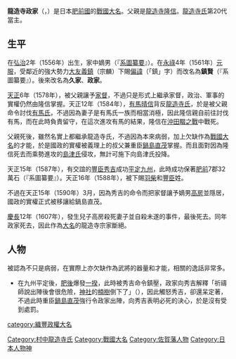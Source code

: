 {{unreferenced|time=2015-10-21T06:49:57+00:00}}
{{日本武士
|名稱= 龍造寺 政家
|圖片名稱= 
|圖片大小= 
|圖片說明= 
|時代= [[日本戰國時代|日本戰國時代]]－[[江戶時代|江戶時代]]前期
|出生日期= [[弘治_(後奈良天皇)|弘治]]2年（1556年）
|出生地點= 
|逝世日期= [[慶長|慶長]]12年10月2日（1607年11月21日）
|逝世地點= 
|假名= 
|羅馬字= 
|幼名= 長法師丸（『[[系圖纂要|系圖纂要]]』）
|改名= 鎮賢→久家→政家（『系圖纂要』）
|别名= 太郎四郎（通稱）（『系圖纂要』）
|諡号= 
|神号= 
|戒名= 龍洞院殿大雲宗長大居士
|洗禮名= 
|墓所= [[佐賀縣|佐賀縣]][[佐賀市|佐賀市]][[本庄町|本庄町]]的[[高傳寺|高傳寺]]
|朝廷官位= [[從五位下|從五位下]][[民部大輔|民部大輔]]（『系圖纂要』）、[[從四位下|從四位下]][[侍從|侍從]]（『系圖纂要』）、[[肥前守|肥前守]]
|幕府職位= 
|主君= [[豐臣秀吉|豐臣秀吉]]
|藩= 
|氏族= [[龍造寺氏|龍造寺氏]]
|父母= 父：[[龍造寺隆信|龍造寺隆信]]（『系圖纂要』）<BR>母：[[龍造寺家門|龍造寺家門]]的女兒（『系圖纂要』）
|養父= 
|養母= 
|兄弟= 弟：[[江上家種|江上家種]]、[[後藤家信|後藤家信]]
|姐妹= 妹：玉鶴姬（[[蒲池鎮漣|蒲池鎮漣]]室）
|正室= [[有馬義貞|有馬義貞]]的女兒
|側室= 
|子= '''[[龍造寺高房|高房]]'''、[[村田安良|村田安良]]、[[佐野雅義|佐野雅義]]、[[犬塚家重|犬塚家重]]
|女= [[毛利勝永|毛利勝永]]室、松壽院（[[諫早直孝|諫早直孝]]室）、女（[[鍋島孝顯|鍋島孝顯]]室）
|養子= 
|養女= 
}}

'''龍造寺政家'''（{{jpn|j=龍造寺 政家|kana=りゅうぞうじ まさいえ|rm=Ryūzōji Masaie}}，{{bd|1556年||1607年|11月21日|}}）是日本[[肥前國|肥前國]]的[[戰國大名|戰國大名]]。父親是[[龍造寺隆信|龍造寺隆信]]。[[龍造寺氏|龍造寺氏]]第20代當主。

== 生平 ==
在[[弘治_(後奈良天皇)|弘治]]2年（1556年）出生，家中嫡男（『[[系圖纂要|系圖纂要]]』）。在[[永祿|永祿]]4年（1561年）[[元服|元服]]，受鄰近的強大勢力[[大友義鎮|大友義鎮]]（宗麟）下賜[[偏諱|偏諱]]（「鎮」字）而改名為'''鎮賢'''（『系圖纂要』）。後來改名為'''久家'''、'''政家'''。

[[天正_(日本)|天正]]6年（1578年），被父親讓予[[家督|家督]]，不過只是形式上繼承家督，政治、軍事的實權仍然由隆信掌握。天正12年（1584年），[[有馬晴信|有馬晴信]]背反[[龍造寺氏|龍造寺氏]]，於是被父親命令討伐[[有馬氏|有馬氏]]，不過因為妻子是有馬氏一族而相當消極，因此隆信親自前往討伐有馬，而在此時負責留守，在這次進攻有馬的結果，隆信在[[沖田畷之戰|沖田畷之戰]]中戰死。

父親死後，雖然名實上都繼承龍造寺氏，不過因為本來病弱，加上欠缺作為[[戰國大名|戰國大名]]的才能，於是國政的實權被義理上的叔父兼重臣[[鍋島直茂|鍋島直茂]]掌握。而且面對因為隆信死去而乘勢進攻的[[島津氏|島津氏]]侵攻，無計可施下向島津氏投降。

天正15年（1587年），有交誼的[[豐臣秀吉|豐臣秀吉]]成功[[九州征伐|平定九州]]，此時成功保著[[肥前|肥前]]7郡32萬石（『系圖纂要』）。天正16年（1588年），被下賜[[羽柴氏|羽柴]]和[[豐臣氏|豐臣]]姓。

不過在天正15年（1590年）3月，因為秀吉的命令而把家督讓予嫡男[[龍造寺高房|高房]]並隱居，國政的實權正式被移讓給鍋島直茂。

[[慶長|慶長]]12年（1607年），發生兒子高房殺死妻子並自殺未遂的事件，最後死去。同年政家死去，因此作為[[大名_(稱謂)|大名]]的龍造寺宗家斷絕。

== 人物 ==
被認為不只是病弱，在實際上亦欠缺作為武將的器量和才能，相關的逸話非常多。
* 在九州平定後，[[肥後|肥後]]爆發[[一揆|一揆]]，此時被秀吉命令鎮壓，政家向秀吉解釋「祈禱師說出陣後會很危險，[[神社|神社]]的[[楠樹|楠樹]]倒下了」（{{lang|ja|祈祷師が出陣すると危ないと言った。神社の楠の大木が倒れた}}），因此觸怒秀吉，卻還呆定著，不過此時重臣[[鍋島直茂|鍋島直茂]]強行令政家出陣，向秀吉表明必死的決心，於是沒有受到處罰。

{{龍造寺氏歷代當主|龍造寺宗家|1578年－1590年|第20代}}
[[Category:村中龍造寺氏|Category:村中龍造寺氏]]
[[Category:戰國大名|Category:戰國大名]]
[[category:織豐政權大名|category:織豐政權大名]]
[[Category:佐賀藩人物|Category:佐賀藩人物]]
[[Category:日本人物神|Category:日本人物神]]